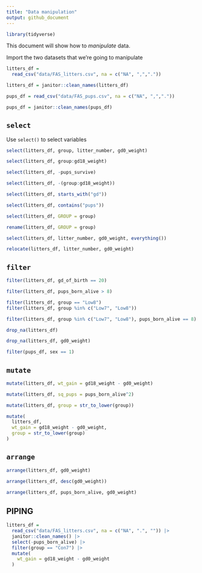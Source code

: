```yaml
---
title: "Data manipulation"
output: github_document
---
```


```r
library(tidyverse)

```



This document will show how to *manipulate* data.

Import the two datasets that we're going to manipulate

```r
litters_df = 
  read_csv("data/FAS_litters.csv", na = c("NA", ",","."))

litters_df = janitor::clean_names(litters_df)

pups_df = read_csv("data/FAS_pups.csv", na = c("NA", ",","."))

pups_df = janitor::clean_names(pups_df)

```

## `select`

Use `select()` to select variables

```r
select(litters_df, group, litter_number, gd0_weight)
```

```r
select(litters_df, group:gd18_weight)
```

```r
select(litters_df, -pups_survive)
```

```r
select(litters_df, -(group:gd18_weight))
```

```r
select(litters_df, starts_with("gd"))

select(litters_df, contains("pups"))
```

```r
select(litters_df, GROUP = group)

rename(litters_df, GROUP = group)

select(litters_df, litter_number, gd0_weight, everything())

relocate(litters_df, litter_number, gd0_weight)
```



## `filter`

```r
filter(litters_df, gd_of_birth == 20)
```

```r
filter(litters_df, pups_born_alive > 8)
```

```r
filter(litters_df, group == "Low8")
filter(litters_df, group %in% c("Low7", "Low8"))
```

```r
filter(litters_df, group %in% c("Low7", "Low8"), pups_born_alive == 8)
```

```r
drop_na(litters_df)

drop_na(litters_df, gd0_weight)
```

```r
filter(pups_df, sex == 1)
```


## `mutate`

```r
mutate(litters_df, wt_gain = gd18_weight - gd0_weight)

mutate(litters_df, sq_pups = pups_born_alive^2)

mutate(litters_df, group = str_to_lower(group))

mutate(
  litters_df,
  wt_gain = gd18_weight - gd0_weight,
  group = str_to_lower(group)
)
```


## `arrange`

```r
arrange(litters_df, gd0_weight)

arrange(litters_df, desc(gd0_weight))

arrange(litters_df, pups_born_alive, gd0_weight)
```


## PIPING

```r
litters_df = 
  read_csv("data/FAS_litters.csv", na = c("NA", ".", "")) |>
  janitor::clean_names() |>
  select(-pups_born_alive) |>
  filter(group == "Con7") |>
  mutate(
    wt_gain = gd18_weight - gd0_weight
  )
```